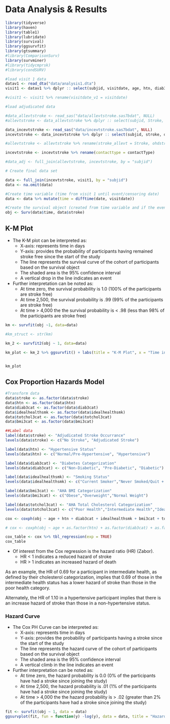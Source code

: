 # Data Analysis & Results

```r
library(tidyverse)
library(haven)
library(table1)
library(lubridate)
library(survival)
library(ggsurvfit)
library(gtsummary)
#library(ComparisonSurv)
library(survminer)
#library(tidycmprsk)
#library(condSURV)
```

```r

#load visit 1 data
datav1 <- read_dta("data/analysis1.dta")
visit1 <- datav1 %>% dplyr :: select(subjid, visitdate, age, htn, diab3cat, idealhealthsmk, bmi3cat, totchol3cat)

#visit1 <- visit1 %>% rename(visitdate_v1 = visitdate)

#load adjudicated data

#data_allevtstroke <- read_sas("data/allevtstroke.sas7bdat", NULL)
#allevtstroke <- data_allevtstroke %>% dplyr :: select(subjid, Stroke, OHDStroke, eventdate)

data_incevtstroke <- read_sas("data/incevtstroke.sas7bdat", NULL)
incevtstroke <- data_incevtstroke %>% dplyr :: select(subjid, stroke, date, contactType)

#allevtstroke <- allevtstroke %>% rename(stroke_allevt = Stroke, ohdstroke = OHDStroke)

incevtstroke <- incevtstroke %>% rename(contacttype = contactType)

#data_adj <- full_join(allevtstroke, incevtstroke, by = "subjid")

# Create final data set

data <- full_join(incevtstroke, visit1, by = "subjid")
data <- na.omit(data)

```

```r

#Create time variable (time from visit 1 until event/censoring date)
data <- data %>% mutate(time = difftime(date, visitdate))

#Create the survival object (created from time variable and if the event has taken place.)
obj <- Surv(data$time, data$stroke)
```

## K-M Plot {.unnumbered}

*
The K-M plot can be interpreted as:
   + X-axis: represents time in days
   + Y-axis: provides the probability of participants having remained stroke free since the start of the study
   + The line represents the survival curve of the cohort of participants based on the survival object
   + The shaded area is the 95% confidence interval
   + A vertical drop in the line indicates an event

*
Further interpretation can be noted as:
  + At time zero, the survival probability is 1.0 (100% of the participants are stroke free)
  + At time 2,500, the survival probability is .99 (99% of the participants are stroke free)
  + At time > 4,000 the the survival probability is < .98 (less than 98% of the participants are stroke free)


```r
km <- survfit(obj ~1, data=data)

#km_struct <- str(km)

km_2 <- survfit2(obj ~ 1, data=data)

km_plot <- km_2 %>% ggsurvfit() + labs(title = "K-M Plot", x = "Time in Days", y = "Overall probability of Survival (Stroke Free)") + add_confidence_interval() + add_risktable()


km_plot
```

## Cox Proportion Hazards Model  {.unnumbered}

```r

#Transform data
data$stroke <- as.factor(data$stroke)
data$htn <- as.factor(data$htn)
data$diab3cat <- as.factor(data$diab3cat)
data$idealhealthsmk <- as.factor(data$idealhealthsmk)
data$totchol3cat <- as.factor(data$totchol3cat)
data$bmi3cat <- as.factor(data$bmi3cat)

##Label data
label(data$stroke) <- "Adjudicated Stroke Occurrance"
levels(data$stroke) <- c("No Stroke", "Adjudicated Stroke")

label(data$htn) <- "Hypertensive Status"
levels(data$htn) <- c("Normal/Pre-Hypertensive", "Hypertensive")

label(data$diab3cat) <- "Diabetes Categorization"
levels(data$diab3cat) <- c("Non-Diabetic", "Pre-Diabetic", "Diabetic")

label(data$idealhealthsmk) <- "Smoking Status"
levels(data$idealhealthsmk) <- c("Current Smoker","Never Smoked/Quit + 12 months")

label(data$bmi3cat) <- "AHA BMI Categorization"
levels(data$bmi3cat) <- c("Obese","Overweight","Normal Weight")

label(data$totchol3cat) <- "AHA Total Cholesterol Categorization"
levels(data$totchol3cat) <- c("Poor Health","Intermediate Health","Ideal Health")

cox <- coxph(obj ~ age + htn + diab3cat + idealhealthsmk + bmi3cat + totchol3cat, data=data)

# cox <- coxph(obj ~ age + as.factor(htn) + as.factor(diab3cat) + as.factor(idealhealthsmk) + as.factor(bmi3cat) + as.factor(totchol3cat), data=data)

cox_table <- cox %>% tbl_regression(exp = TRUE) 
cox_table
```


+ Of interest from the Cox regression is the hazard ratio (HR) (Zabor).
  + HR < 1 indicates a reduced hazard of stroke
  + HR > 1 indicates an increased hazard of death
  
As an example, the HR of 0.69 for a participant in intermediate health, as defined by their cholesterol categorization, implies that 0.69 of those in the intermediate health status has a lower hazard of stroke than those in the poor health category.

Alternately, the HR of 1.10 in a hypertensive participant implies that there is an increase hazard of stroke than those in a non-hypertensive status.




### Hazard Curve {.unnumbered}
*
The Cox PH Curve can be interpreted as:
   + X-axis: represents time in days
   + Y-axis: provides the probability of participants having a stroke since the start of the study
   + The line represents the hazard curve of the cohort of participants based on the survival object
   + The shaded area is the 95% confidence interval
   + A vertical climb in the line indicates an event

*
Further interpretation can be noted as:
  + At time zero, the hazard probability is 0.0 (0% of the participants have had a stroke since joining the study)
  + At time 2,500, the hazard probability is .01 (1% of the participants have had a stroke since joining the study)
  + At time > 4,000 the the hazard probability is > .02 (greater than 2% of the participants have had a stroke since joining the study)

```r
fit <- survfit(obj ~ 1, data = data)
ggsurvplot(fit, fun = function(y) -log(y), data = data, title = "Hazard Curve", xlab = "Time in days", ylab = "Probablity of Hazard (Stroke)", palette = "#2E9FDF")
```
